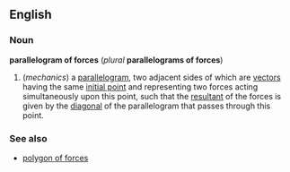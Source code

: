 ==English==
===Noun===
'''parallelogram of forces''' (''plural'' '''parallelograms of forces''')

#(''mechanics'') a [[parallelogram]], two adjacent sides of which are [[vector]]s having the same [[initial point]] and representing two forces acting simultaneously upon this point, such that the [[resultant]] of the forces is given by the [[diagonal]] of the parallelogram that passes through this point.

===See also===
*[[polygon of forces]]